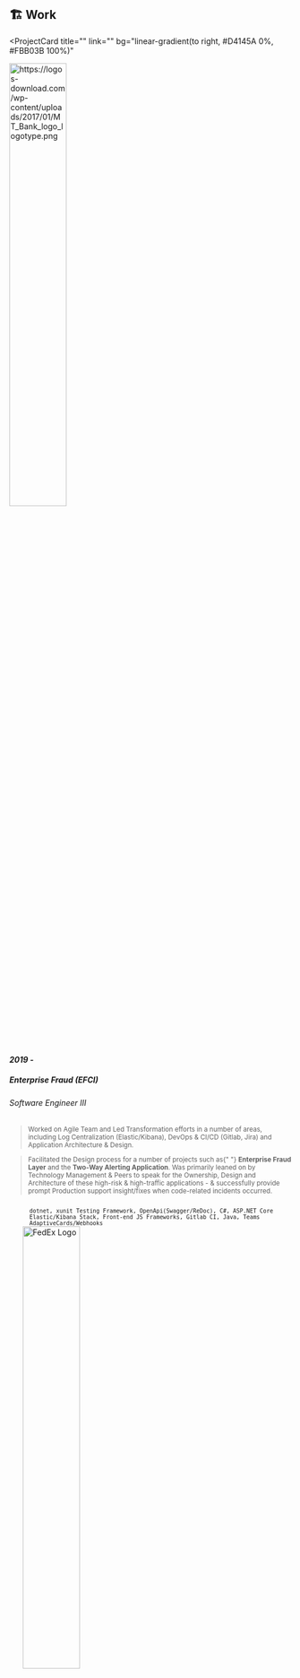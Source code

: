 ## 🏗️ Work

<ProjectCard
  title=""
  link=""
  bg="linear-gradient(to right, #D4145A 0%, #FBB03B 100%)"
>
  <img
    src="https://logos-download.com/wp-content/uploads/2017/01/MT_Bank_logo_logotype.png"
    alt="https://logos-download.com/wp-content/uploads/2017/01/MT_Bank_logo_logotype.png"
    style="width:45%;"
  />
  <p>
    <b>
      <i> 2019 - </i>
    </b>
  </p>
  <h5>
    <b>Enterprise Fraud (EFCI)</b>
  </h5>
  <h6>
    <i>Software Engineer III</i>
  </h6>

  <small>
    <blockquote>
      Worked on Agile Team and Led Transformation efforts in a number of areas,
      including Log Centralization (Elastic/Kibana), DevOps & CI/CD (Gitlab,
      Jira) and Application Architecture & Design.
    </blockquote>
    <blockquote>
      Facilitated the Design process for a number of projects such as{" "}
      <b>Enterprise Fraud Layer</b> and the <b>Two-Way Alerting Application</b>.
      Was primarily leaned on by Technology Management & Peers to speak for the
      Ownership, Design and Architecture of these high-risk & high-traffic
      applications - & successfully provide prompt Production support
      insight/fixes when code-related incidents occurred.
    </blockquote>
    <code>
      dotnet, xunit Testing Framework, OpenApi(Swagger/ReDoc), C#, ASP.NET Core
      Elastic/Kibana Stack, Front-end JS Frameworks, Gitlab CI, Java, Teams
      AdaptiveCards/Webhooks
    </code>
  </small>
</ProjectCard>
<ProjectCard title="" bg="linear-gradient(to right, #009245 0%, #FCEE21 100%)">
  <img
    src="https://cdn.usbrandcolors.com/images/logos/fedex-logo.svg"
    alt="FedEx Logo"
    style="width:45%;"
  />
  <p>
    <b>
      <i> 2015 - 2019 </i>
    </b>
  </p>
  <h5>
    <b>Logistics / Trade Networks</b>
  </h5>
  <h6>
    <i>Programmer Analyst</i>
  </h6>
  <small>
    <blockquote>
      Worked as Junior developer and later Programer Analyst on TradeRate Java
      application. Got early exposure and training to SaFE - Scaled Agile
      Framework - and coded back-end systems while also getting introductory
      knowledge into DevSecOps and CI/CD Best Practices and standards.
    </blockquote>
    <code>Java, API Development, Scaled Agile Framework, Angular</code>
  </small>
</ProjectCard>
